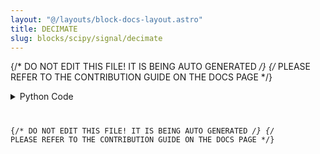 ```yaml
---
layout: "@/layouts/block-docs-layout.astro"
title: DECIMATE
slug: blocks/scipy/signal/decimate
---
```


{/* DO NOT EDIT THIS FILE! IT IS BEING AUTO GENERATED */}
{/* PLEASE REFER TO THE CONTRIBUTION GUIDE ON THE DOCS PAGE */}


<PythonDocsDisplay docstring={docstring} />
<details>
<summary>Python Code</summary>



<Code code={pythonCode} lang="py" wrap theme="dracula" />

[Find this Flojoy Block on GitHub](https://github.com/flojoy-ai/blocks/blob/main/blocks/SCIPY/SIGNAL/DECIMATE/DECIMATE.py)

</details>

{/* DO NOT EDIT THIS FILE! IT IS BEING AUTO GENERATED */}
{/* PLEASE REFER TO THE CONTRIBUTION GUIDE ON THE DOCS PAGE */}
